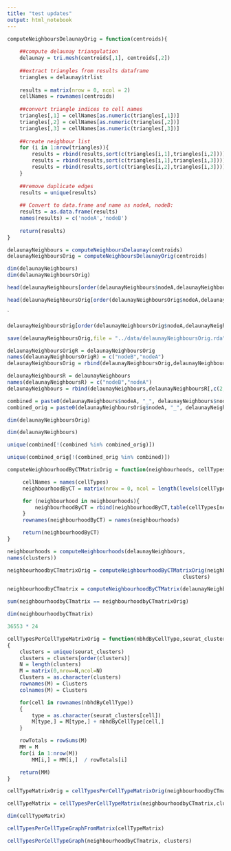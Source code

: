 ```yaml
---
title: "test updates"
output: html_notebook
---
```



```r
computeNeighboursDelaunayOrig = function(centroids){
    
    ##compute delaunay triangulation
    delaunay = tri.mesh(centroids[,1], centroids[,2])
    
    ##extract triangles from results dataframe
    triangles = delaunay$trlist
    
    results = matrix(nrow = 0, ncol = 2)
    cellNames = rownames(centroids)
    
    ##convert triangle indices to cell names
    triangles[,1] = cellNames[as.numeric(triangles[,1])]
    triangles[,2] = cellNames[as.numeric(triangles[,2])]
    triangles[,3] = cellNames[as.numeric(triangles[,3])]
    
    ##create neighbour list
    for (i in 1:nrow(triangles)){
        results = rbind(results,sort(c(triangles[i,1],triangles[i,2])))
        results = rbind(results,sort(c(triangles[i,1],triangles[i,3])))
        results = rbind(results,sort(c(triangles[i,2],triangles[i,3])))
    }
    
    ##remove duplicate edges
    results = unique(results)
    
    ## Convert to data.frame and name as nodeA, nodeB:
    results = as.data.frame(results)
    names(results) = c('nodeA','nodeB')
    
    return(results)
}

```

```r
delaunayNeighbours = computeNeighboursDelaunay(centroids)
delaunayNeighboursOrig = computeNeighboursDelaunayOrig(centroids)
```


```r
dim(delaunayNeighbours)
dim(delaunayNeighboursOrig)
```

```r
head(delaunayNeighbours[order(delaunayNeighbours$nodeA,delaunayNeighbours$nodeB),], n = 100)
```
```r
head(delaunayNeighboursOrig[order(delaunayNeighboursOrig$nodeA,delaunayNeighboursOrig$nodeB),], n = 100)
```

`

```r
delaunayNeighboursOrig[order(delaunayNeighboursOrig$nodeA,delaunayNeighboursOrig$nodeB),] == delaunayNeighbours[order(delaunayNeighbours$nodeA,delaunayNeighbours$nodeB),]
```


```r
save(delaunayNeighboursOrig,file = "../data/delaunayNeighboursOrig.rda")
```

```r
delaunayNeighboursOrigR = delaunayNeighboursOrig
names(delaunayNeighboursOrigR) = c("nodeB","nodeA")
delaunayNeighboursOrig = rbind(delaunayNeighboursOrig,delaunayNeighboursOrigR[,c(2,1)])
```

```r
delaunayNeighboursR = delaunayNeighbours
names(delaunayNeighboursR) = c("nodeB","nodeA")
delaunayNeighbours = rbind(delaunayNeighbours,delaunayNeighboursR[,c(2,1)])
```


```r
combined = paste0(delaunayNeighbours$nodeA, "_", delaunayNeighbours$nodeB)
combined_orig = paste0(delaunayNeighboursOrig$nodeA, "_", delaunayNeighboursOrig$nodeB)
```


```r
dim(delaunayNeighboursOrig)
```

```r
dim(delaunayNeighbours)
```

```r
unique(combined[!(combined %in% combined_orig)])
```


```r
unique(combined_orig[!(combined_orig %in% combined)])
```

```r
computeNeighbourhoodByCTMatrixOrig = function(neighbourhoods, cellTypes){

     cellNames = names(cellTypes)
     neighbourhoodByCT = matrix(nrow = 0, ncol = length(levels(cellTypes)))

     for (neighbourhood in neighbourhoods){
         neighbourhoodByCT = rbind(neighbourhoodByCT,table(cellTypes[neighbourhood]))
     }
     rownames(neighbourhoodByCT) = names(neighbourhoods)

     return(neighbourhoodByCT)
}
```


```r
neighbourhoods = computeNeighbourhoods(delaunayNeighbours,
names(clusters))

neighbourhoodbyCTmatrixOrig = computeNeighbourhoodByCTMatrixOrig(neighbourhoods, 
                                                         clusters)
```

```r
neighbourhoodbyCTmatrix = computeNeighbourhoodByCTMatrix(delaunayNeighbours,clusters) 
```

```r
sum(neighbourhoodbyCTmatrix == neighbourhoodbyCTmatrixOrig)
```

```r
dim(neighbourhoodbyCTmatrix)
```

```r
36553 * 24
```

```r
cellTypesPerCellTypeMatrixOrig = function(nbhdByCellType,seurat_clusters)
{
    clusters = unique(seurat_clusters)
    clusters = clusters[order(clusters)]
    N = length(clusters)
    M = matrix(0,nrow=N,ncol=N)
    Clusters = as.character(clusters)
    rownames(M) = Clusters
    colnames(M) = Clusters

    for(cell in rownames(nbhdByCellType))
    {
        type = as.character(seurat_clusters[cell])
        M[type,] = M[type,] + nbhdByCellType[cell,]
    }

    rowTotals = rowSums(M)
    MM = M
    for(i in 1:nrow(M))
        MM[i,] = MM[i,]  / rowTotals[i]

    return(MM)
}
```


```r
cellTypeMatrixOrig = cellTypesPerCellTypeMatrixOrig(neighbourhoodbyCTmatrix,clusters)
```

```r
cellTypeMatrix = cellTypesPerCellTypeMatrix(neighbourhoodbyCTmatrix,clusters)
```

```r
dim(cellTypeMatrix)
```
```r
cellTypesPerCellTypeGraphFromMatrix(cellTypeMatrix)
```
```r
cellTypesPerCellTypeGraph(neighbourhoodbyCTmatrix, clusters)
```

